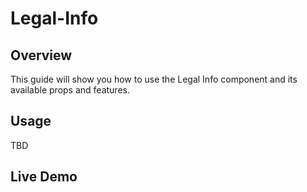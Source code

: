 
<Meta of={LegalInfoStories} />

# Legal-Info

## Overview

This guide will show you how to use the Legal Info component and its available props and features.

## Usage

TBD

## Live Demo

<Canvas of={LegalInfoStories.LegalInfo} />

